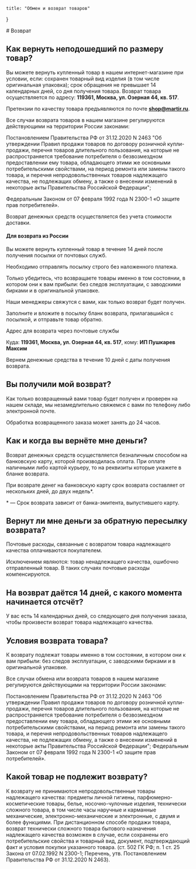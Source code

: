 
    title: "Обмен и возврат товаров"
}

<Content>
# Возврат

## Как вернуть неподошедший по размеру товар?

Вы можете вернуть купленный товар в нашем интернет-магазине при условии, если: сохранен товарный вид изделия (в том числе оригинальная упаковка); срок обращения не превышает 14 календарных дней, cо дня получения товара. Возврат товара осуществляется по адресу: **119361, Москва, ул. Озерная 44, кв. 517**.

Претензии по качеству товара предъявляются по почте **shop@martir.ru**.

Все случаи возврата товаров в нашем магазине регулируются действующими на территории России законами:

Постановлением Правительства РФ от 31.12.2020 N 2463 "Об утверждении Правил продажи товаров по договору розничной купли-продажи, перечня товаров длительного пользования, на которые не распространяется требование потребителя о безвозмездном предоставлении ему товара, обладающего этими же основными потребительскими свойствами, на период ремонта или замены такого товара, и перечня непродовольственных товаров надлежащего качества, не подлежащих обмену, а также о внесении изменений в некоторые акты Правительства Российской Федерации";

Федеральным Законом от 07 февраля 1992 года N 2300-1 «О защите прав потребителей».

Возврат денежных средств осуществляется без учета стоимости доставки.

#### Для возврата из России

Вы можете вернуть купленный товар в течение 14 дней после получения посылки от почтовых служб.

Необходимо отправлять посылку строго без наложенного платежа.

Только убедитесь, что возвращаете товары именно в том состоянии, в котором они к вам прибыли: без следов эксплуатации, с заводскими бирками и в оригинальной упаковке.

Наши менеджеры свяжутся с вами, как только возврат будет получен.

Заполните и вложите в посылку бланк возврата, прилагавшийся с посылкой, и отправьте товар обратно.

Адрес для возврата через почтовые службы

Куда: **119361, Москва, ул. Озерная 44, кв. 517**, кому: **ИП Пушкарев Максим**

Вернем денежные средства в течение 10 дней с даты получения возврата.

## Вы получили мой возврат?

Как только возвращенный вами товар будет получен и проверен на нашем складе, мы незамедлительно свяжемся с вами по телефону либо электронной почте.

Обработка возвращенного заказа может занять до 24 часов.

## Как и когда вы вернёте мне деньги?

Возврат денежных средств осуществляется безналичным способом на банковскую карту, которой производилась оплата. При оплате наличными либо картой курьеру, то на реквизиты которые укажете в бланке возврата.

При возврате денег на банковскую карту срок возврата составляет от нескольких дней, до двух недель\*.

\* — Срок возврата зависит от банка-эмитента, выпустившего карту.

## Вернут ли мне деньги за обратную пересылку возврата?

Почтовые расходы, связанные с возвратом товара надлежащего качества оплачиваются покупателем.

Исключением являются: товар ненадлежащего качества, ошибочно отправленный товар. В таких случаях почтовые расходы компенсируются.

## На возврат даётся 14 дней, с какого момента начинается отсчёт?

У вас есть 14 календарных дней, со следующего дня получения заказа, чтобы произвести возврат товара надлежащего качества.

## Условия возврата товара?

К возврату подлежат товары именно в том состоянии, в котором они к вам прибыли: без следов эксплуатации, с заводскими бирками и в оригинальной упаковке.

Все случаи обмена или возврата товаров в нашем магазине регулируются действующими на территории России законами:

Постановлением Правительства РФ от 31.12.2020 N 2463 "Об утверждении Правил продажи товаров по договору розничной купли-продажи, перечня товаров длительного пользования, на которые не распространяется требование потребителя о безвозмездном предоставлении ему товара, обладающего этими же основными потребительскими свойствами, на период ремонта или замены такого товара, и перечня непродовольственных товаров надлежащего качества, не подлежащих обмену, а также о внесении изменений в некоторые акты Правительства Российской Федерации";
Федеральным Законом от 07 февраля 1992 года N 2300-1 «О защите прав потребителей».

## Какой товар не подлежит возврату?

К возврату не принимаются непродовольственные товары надлежащего качества: предметы личной гигиены, парфюмерно-косметические товары, белье, носочно-чулочные изделия, технически сложного товара, в том числе часы наручные и карманные механические, электронно-механические и электронные, с двумя и более функциями. При дистанционном способе продажи товара, возврат технически сложного товара бытового назначения надлежащего качества возможен в случае, если сохранены его потребительские свойства и товарный вид, документ, подтверждающий факт и условия покупки указанного товара. (ст. 502 ГК РФ; п. 1 ст. 25 Закона от 07.02.1992 N 2300-1; Перечень, утв. Постановлением Правительства РФ от 31.12.2020 N 2463).
</Content>
